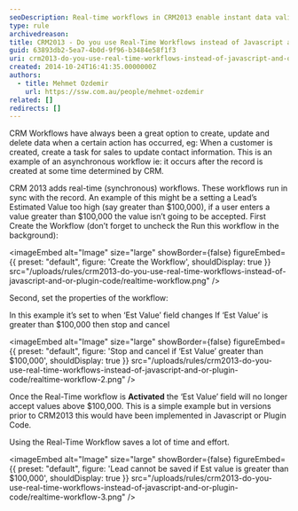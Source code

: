 ```yaml
---
seoDescription: Real-time workflows in CRM2013 enable instant data validation and manipulation, replacing traditional JavaScript and plugin code approaches.
type: rule
archivedreason:
title: CRM2013 - Do you use Real-Time Workflows instead of Javascript and/or Plugin Code?
guid: 63893db2-5ea7-4b0d-9f96-b3484e58f1f3
uri: crm2013-do-you-use-real-time-workflows-instead-of-javascript-and-or-plugin-code
created: 2014-10-24T16:41:35.0000000Z
authors:
  - title: Mehmet Ozdemir
    url: https://ssw.com.au/people/mehmet-ozdemir
related: []
redirects: []
---
```


CRM Workflows have always been a great option to create, update and delete data when a certain action has occurred, eg: When a customer is created, create a task for sales to update contact information. This is an example of an asynchronous workflow ie: it occurs after the record is created at some time determined by CRM.

CRM 2013 adds real-time (synchronous) workflows. These workflows run in sync with the record. An example of this might be a setting a Lead’s Estimated Value too high (say greater than $100,000), if a user enters a value greater than $100,000 the value isn’t going to be accepted.
First Create the Workflow (don’t forget to uncheck the Run this workflow in the background):


<imageEmbed
  alt="Image"
  size="large"
  showBorder={false}
  figureEmbed={{
    preset: "default",
    figure: 'Create the Workflow',
    shouldDisplay: true
  }}
  src="/uploads/rules/crm2013-do-you-use-real-time-workflows-instead-of-javascript-and-or-plugin-code/realtime-workflow.png"
/>

Second, set the properties of the workflow:

In this example it’s set to when ‘Est Value’ field changes
If ‘Est Value’ is greater than $100,000 then stop and cancel


<imageEmbed
  alt="Image"
  size="large"
  showBorder={false}
  figureEmbed={{
    preset: "default",
    figure: 'Stop and cancel if ‘Est Value’ greater than $100,000',
    shouldDisplay: true
  }}
  src="/uploads/rules/crm2013-do-you-use-real-time-workflows-instead-of-javascript-and-or-plugin-code/realtime-workflow-2.png"
/>

Once the Real-Time workflow is **Activated** the ‘Est Value’ field will no longer accept values above $100,000. This is a simple example but in versions prior to CRM2013 this would have been implemented in Javascript or Plugin Code.

Using the Real-Time Workflow saves a lot of time and effort.


<imageEmbed
  alt="Image"
  size="large"
  showBorder={false}
  figureEmbed={{
    preset: "default",
    figure: 'Lead cannot be saved if Est value is greater than $100,000',
    shouldDisplay: true
  }}
  src="/uploads/rules/crm2013-do-you-use-real-time-workflows-instead-of-javascript-and-or-plugin-code/realtime-workflow-3.png"
/>
